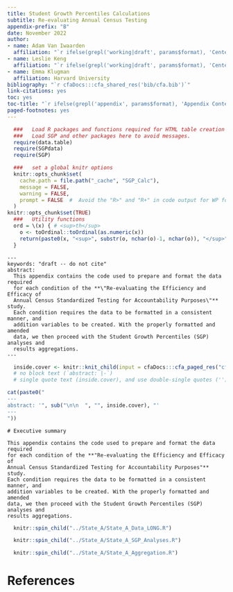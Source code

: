 ```yaml
---
title: Student Growth Percentiles Calculations
subtitle: Re-evaluating Annual Census Testing
appendix-prefix: "B"
date: November 2022
author:
- name: Adam Van Iwaarden
  affiliation: "`r ifelse(grepl('working|draft', params$format), 'Center for Assessment', '')`"
- name: Leslie Keng
  affiliation: "`r ifelse(grepl('working|draft', params$format), 'Center for Assessment', '')`"
- name: Emma Klugman
  affiliation: Harvard University
bibliography: "`r cfaDocs:::cfa_shared_res('bib/cfa.bib')`"
link-citations: yes
toc: yes
toc-title: "`r ifelse(grepl('appendix', params$format), 'Appendix Contents', 'Report Contents')`"
paged-footnotes: yes
---
```


<!--
  This document was written by Adam R. Van Iwaarden for the Gates-Walton Foundations
    First Draft:  November 7, 2022
    Current Draft:  November 10, 2022
-->

```r
  ###   Load R packages and functions required for HTML table creation silently.
  ###   Load SGP and other packages here to avoid messages.
  require(data.table)
  require(SGPdata)
  require(SGP)

  ###   set a global knitr options
  knitr::opts_chunk$set(
    cache.path = file.path("_cache", "SGP_Calc"),
    message = FALSE,
    warning = FALSE,
    prompt = FALSE  #  Avoid the "R>" and "R+" in code output for WP format
  )
knitr::opts_chunk$set(TRUE)
  ###   Utility functions
  ord = \(x) { # <sup>th</sup>
    o <- toOrdinal::toOrdinal(as.numeric(x))
    return(paste0(x, "<sup>", substr(o, nchar(o)-1, nchar(o)), "</sup>"))
  }
```

```asis
---
keywords: "draft -- do not cite"
abstract:
  This appendix contains the code used to prepare and format the data required
  for each condition of the **\"Re-evaluating the Efficiency and Efficacy of
  Annual Census Standardized Testing for Accountability Purposes\"** study.
  Each condition requires the data to be formatted in a consistent manner, and
  addition variables to be created. With the properly formatted and amended
  data, we then proceed with the Student Growth Percentiles (SGP) analyses and
  results aggregations.
---
```

```r
  inside.cover <- knitr::knit_child(input = cfaDocs:::cfa_paged_res("cfa/rmd/abstract_extra_yaml.Rmd"), quiet = TRUE)
  # no block text (`abstract: |-`)
  # single quote text (inside.cover), and use double-single quotes ('') in abstract_extra_yaml.Rmd

cat(paste0("
---
abstract: '", sub("\n\n  ", "", inside.cover), "'
---
"))
```

```asis
# Executive summary

This appendix contains the code used to prepare and format the data required
for each condition of the **"Re-evaluating the Efficiency and Efficacy of
Annual Census Standardized Testing for Accountability Purposes"** study.
Each condition requires the data to be formatted in a consistent manner, and
addition variables to be created. With the properly formatted and amended
data, we then proceed with the Student Growth Percentiles (SGP) analyses and
results aggregations.
```


```r
  knitr::spin_child("../State_A/State_A_Data_LONG.R")
```

```r
  knitr::spin_child("../State_A/State_A_SGP_Analyses.R")
```

```r
  knitr::spin_child("../State_A/State_A_Aggregation.R")
```

<!--  References  -->

# References {-}
::: {#refs}
:::
